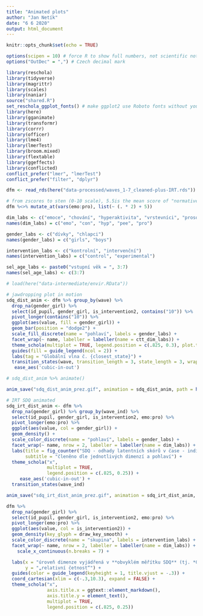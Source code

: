 ```yaml
---
title: "Animated plots"
author: "Jan Netík"
date: "6 6 2020"
output: html_document
---
```


```r
knitr::opts_chunk$set(echo = TRUE)

options(scipen = 10) # force R to show full numbers, not scientific notation
options("OutDec" = ",") # Czech decimal mark

library(reschola)
library(tidyverse)
library(magrittr)
library(scales)
library(naniar)
source("shared.R")
set_reschola_ggplot_fonts() # make ggplot2 use Roboto fonts without you having to set it
library(here)
library(gganimate)
library(transformr)
library(corrr)
library(officer)
library(lme4)
library(lmerTest)
library(broom.mixed)
library(flextable)
library(ggeffects)
library(conflicted)
conflict_prefer("lmer", "lmerTest")
conflict_prefer("filter", "dplyr")
```

```r
dfm <- read_rds(here("data-processed/waves_1-7_cleaned-plus-IRT.rds"))
```

```r
# from zscores to sten (0-10 scale), 5.5is the mean score of "normative" group (SDQ)
dfm %<>% mutate_at(vars(emo:pro), list(~ (. * 2) + 5))
```



```r
dim_labs <- c("emoce", "chování", "hyperaktivita", "vrstevníci", "prosociální")
names(dim_labs) = c("emo", "con", "hyp", "pee", "pro")

gender_labs <- c("dívky", "chlapci")
names(gender_labs) = c("girls", "boys")

intervention_labs <- c("kontrolní", "intervenční")
names(intervention_labs) = c("control", "experimental")

sel_age_labs <- paste0("vstupní věk = ", 3:7)
names(sel_age_labs) <- c(3:7)
```

```r
# load(here("data-intermediate/envir.RData"))
```

```r
  
# jawdropping plot in motion
sdq_dist_anim <- dfm %>% group_by(wave) %>% 
  drop_na(gender_girl) %>%
  select(id_pupil, gender_girl, is_intervention2, contains("10")) %>%
  pivot_longer(contains("10")) %>%
  ggplot(aes(value, fill = gender_girl)) +
  geom_bar(position = "dodge2") +
  scale_fill_discrete(name = "pohlaví", labels = gender_labs) +
  facet_wrap(~ name, labeller = labeller(name = ctt_dim_labs)) +
  theme_schola(multiplot = TRUE, legend.position = c(.825, 0.3), plot.tag.position = c(.825, 0.2), plot.tag = element_text(size = 9)) +
  guides(fill = guide_legend(ncol = 2)) +
  labs(tag = "Globální vlna č. {closest_state}") +
  transition_states(wave, transition_length = 3, state_length = 3, wrap = FALSE) +
   ease_aes('cubic-in-out') 

# sdq_dist_anim %>% animate()

anim_save("sdq_dist_anim_prez.gif", animation = sdq_dist_anim, path = here("data-processed"), height = 3.251349, width = 5.409448818897638, units = "in", res = 400)
```

```r
# IRT SDQ animated
sdq_irt_dist_anim <- dfm %>%
  drop_na(gender_girl) %>% group_by(wave_ind) %>%
  select(id_pupil, gender_girl, is_intervention2, emo:pro) %>%
  pivot_longer(emo:pro) %>%
  ggplot(aes(value, col = gender_girl)) +
  geom_density() +
  scale_color_discrete(name = "pohlaví", labels = gender_labs) +
  facet_wrap(~ name, nrow = 2, labeller = labeller(name = dim_labs)) +
  labs(title = fig_counter("SDQ - odhady latentních skórů v čase - individuální vlna {closest_state}"),
       subtitle = "členěno dle jednotlivých dimenzí a pohlaví") +
  theme_schola("x",
               multiplot = TRUE,
               legend.position = c(.825, 0.25)) +
     ease_aes('cubic-in-out') +
  transition_states(wave_ind)

anim_save("sdq_irt_dist_anim_prez.gif", animation = sdq_irt_dist_anim, path = here("data-processed"))
```

```r
dfm %>%
  drop_na(gender_girl) %>% 
  select(id_pupil, gender_girl, is_intervention2, emo:pro) %>%
  pivot_longer(emo:pro) %>%
  ggplot(aes(value, col = is_intervention2)) +
  geom_density(key_glyph = draw_key_smooth) +
  scale_color_discrete(name = "skupina", labels = intervention_labs) +
  facet_wrap(~ name, nrow = 2, labeller = labeller(name = dim_labs)) +
    scale_x_continuous(n.breaks = 7) +

  labs(x = "úroveň dimenze vyjádřená v **obvyklém měřítku SDQ** (tj. *0-10 bodů, 5 = průměr*)",
       y = "„relativní četnost“") +
  guides(color = guide_legend(keyheight = 1, title.vjust = -.3)) +
  coord_cartesian(xlim = c(-.3,10.3), expand = FALSE) +
  theme_schola("x",
               axis.title.x = ggtext::element_markdown(),
               axis.title.y = element_text(),
               multiplot = TRUE,
               legend.position = c(.825, 0.25))
```

